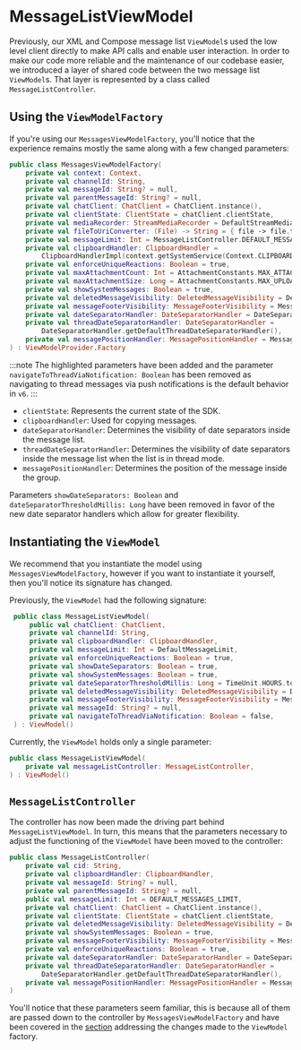 # MessageListViewModel

Previously, our XML and Compose message list `ViewModel`s used the low level client directly to make API calls and enable user interaction. In order to make our code more reliable and the maintenance of our codebase easier, we introduced a layer of shared code between the two message list `ViewModel`s.
That layer is represented by a class called `MessageListController`.

## Using the `ViewModelFactory`

If you're using our `MessagesViewModelFactory`, you'll notice that the experience remains mostly the same along with a few changed parameters:

```kotlin {7-9,11-12,19-22}
public class MessagesViewModelFactory(
    private val context: Context,
    private val channelId: String,
    private val messageId: String? = null,
    private val parentMessageId: String? = null,
    private val chatClient: ChatClient = ChatClient.instance(),
    private val clientState: ClientState = chatClient.clientState,
    private val mediaRecorder: StreamMediaRecorder = DefaultStreamMediaRecorder(context.applicationContext),
    private val fileToUriConverter: (File) -> String = { file -> file.toUri().toString() },
    private val messageLimit: Int = MessageListController.DEFAULT_MESSAGES_LIMIT,
    private val clipboardHandler: ClipboardHandler =
        ClipboardHandlerImpl(context.getSystemService(Context.CLIPBOARD_SERVICE) as ClipboardManager),
    private val enforceUniqueReactions: Boolean = true,
    private val maxAttachmentCount: Int = AttachmentConstants.MAX_ATTACHMENTS_COUNT,
    private val maxAttachmentSize: Long = AttachmentConstants.MAX_UPLOAD_FILE_SIZE,
    private val showSystemMessages: Boolean = true,
    private val deletedMessageVisibility: DeletedMessageVisibility = DeletedMessageVisibility.ALWAYS_VISIBLE,
    private val messageFooterVisibility: MessageFooterVisibility = MessageFooterVisibility.WithTimeDifference(),
    private val dateSeparatorHandler: DateSeparatorHandler = DateSeparatorHandler.getDefaultDateSeparatorHandler(),
    private val threadDateSeparatorHandler: DateSeparatorHandler =
        DateSeparatorHandler.getDefaultThreadDateSeparatorHandler(),
    private val messagePositionHandler: MessagePositionHandler = MessagePositionHandler.defaultHandler(),
) : ViewModelProvider.Factory
```

:::note
The highlighted parameters have been added and the parameter `navigateToThreadViaNotification: Boolean` has been removed as navigating to thread messages via push notifications is the default behavior in `v6`.
:::

- `clientState`: Represents the current state of the SDK.
- `clipboardHandler`: Used for copying messages.
- `dateSeparatorHandler`: Determines the visibility of date separators inside the message list.
- `threadDateSeparatorHandler`: Determines the visibility of date separators inside the message list when the list is in thread mode.
- `messagePositionHandler`: Determines the position of the message inside the group.

Parameters `showDateSeparators: Boolean` and `dateSeparatorThresholdMillis: Long` have been removed in favor of the new date separator handlers which allow for greater flexibility.

## Instantiating the `ViewModel`

We recommend that you instantiate the model using `MessagesViewModelFactory`, however if you want to instantiate it yourself, then you'll notice its signature has changed.

Previously, the `ViewModel` had the following signature:

```kotlin
 public class MessageListViewModel(
     public val chatClient: ChatClient,
     private val channelId: String,
     private val clipboardHandler: ClipboardHandler,
     private val messageLimit: Int = DefaultMessageLimit,
     private val enforceUniqueReactions: Boolean = true,
     private val showDateSeparators: Boolean = true,
     private val showSystemMessages: Boolean = true,
     private val dateSeparatorThresholdMillis: Long = TimeUnit.HOURS.toMillis(DateSeparatorDefaultHourThreshold),
     private val deletedMessageVisibility: DeletedMessageVisibility = DeletedMessageVisibility.ALWAYS_VISIBLE,
     private val messageFooterVisibility: MessageFooterVisibility = MessageFooterVisibility.WithTimeDifference(),
     private val messageId: String? = null,
     private val navigateToThreadViaNotification: Boolean = false,
 ) : ViewModel()
 ```

 Currently, the `ViewModel` holds only a single parameter:

 ```kotlin
 public class MessageListViewModel(
     private val messageListController: MessageListController,
 ) : ViewModel()
 ```

## `MessageListController`

The controller has now been made the driving part behind `MessageListViewModel`. In turn, this means that the parameters necessary to adjust the functioning of the `ViewModel` have been moved to the controller:

```kotlin
public class MessageListController(
    private val cid: String,
    private val clipboardHandler: ClipboardHandler,
    private val messageId: String? = null,
    private val parentMessageId: String? = null,
    public val messageLimit: Int = DEFAULT_MESSAGES_LIMIT,
    private val chatClient: ChatClient = ChatClient.instance(),
    private val clientState: ClientState = chatClient.clientState,
    private val deletedMessageVisibility: DeletedMessageVisibility = DeletedMessageVisibility.ALWAYS_VISIBLE,
    private val showSystemMessages: Boolean = true,
    private val messageFooterVisibility: MessageFooterVisibility = MessageFooterVisibility.WithTimeDifference(),
    private val enforceUniqueReactions: Boolean = true,
    private val dateSeparatorHandler: DateSeparatorHandler = DateSeparatorHandler.getDefaultDateSeparatorHandler(),
    private val threadDateSeparatorHandler: DateSeparatorHandler =
        DateSeparatorHandler.getDefaultThreadDateSeparatorHandler(),
    private val messagePositionHandler: MessagePositionHandler = MessagePositionHandler.defaultHandler(),
)
```

You'll notice that these parameters seem familiar, this is because all of them are passed down to the controller by `MessagesViewModelFactory` and have been covered in the [section](#using-the-viewmodelfactory) addressing the changes made to the `ViewModel` factory.
